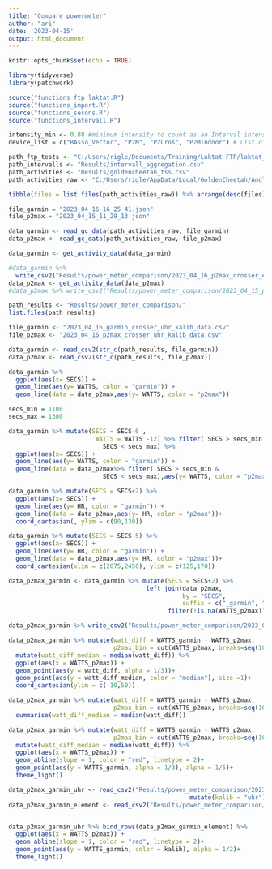 ```yaml
---
title: "Compare powermeter"
author: "ari"
date: '2023-04-15'
output: html_document
---
```


```r
knitr::opts_chunk$set(echo = TRUE)
```

```r
library(tidyverse)
library(patchwork)

source("functions_ftp_laktat.R")
source("functions_import.R")
source("functions_sesons.R")
source("functions_intervall.R")
```

```r

intensity_min <- 0.88 #minimum intensity to count as an Interval intensity = watt_interval_mean/watt_ftp
device_list = c("BAsso_Vector", "P2M", "P2Cros", "P2MIndoor") # List of trust able devices for interval aggregation

path_ftp_tests <- "C:/Users/rigle/Documents/Training/Laktat FTP/laktat_watt_ftp.csv"
path_intervalls <- "Results/intervall_aggregation.csv"
path_activities <- "Results/goldencheetah_tss.csv"
path_activities_raw <- "C:/Users/rigle/AppData/Local/GoldenCheetah/Andl/activities/"
```






```r
tibble(files = list.files(path_activities_raw)) %>% arrange(desc(files))

file_garmin = "2023_04_16_16_25_41.json"
file_p2max = "2023_04_15_11_29_13.json"
```


```r
data_garmin <- read_gc_data(path_activities_raw, file_garmin)
data_p2max <- read_gc_data(path_activities_raw, file_p2max)
```

```r
data_garmin <- get_activity_data(data_garmin)

#data_garmin %>% 
  write_csv2("Results/power_meter_comparison/2023_04_16_p2max_crosser_element_kalib_data.csv")
data_p2max <- get_activity_data(data_p2max)
#data_p2max %>% write_csv2("Results/power_meter_comparison/2023_04_15_p2max_data.csv.csv")
```

```r
path_results <- "Results/power_meter_comparison/" 
list.files(path_results)
```


```r

file_garmin <- "2023_04_16_garmin_crosser_uhr_kalib_data.csv"
file_p2max <- "2023_04_16_p2max_crosser_uhr_kalib_data.csv"

data_garmin <- read_csv2(str_c(path_results, file_garmin))
data_p2max <- read_csv2(str_c(path_results, file_p2max))
```


```r
data_garmin %>% 
  ggplot(aes(x= SECS)) + 
  geom_line(aes(y= WATTS, color = "garmin")) +
  geom_line(data = data_p2max,aes(y= WATTS, color = "p2max"))
```

```r
secs_min = 1100
secs_max = 1300

data_garmin %>% mutate(SECS = SECS-6 ,
                        WATTS = WATTS -12) %>% filter( SECS > secs_min &
                          SECS < secs_max) %>%
  ggplot(aes(x= SECS)) + 
  geom_line(aes(y= WATTS, color = "garmin")) +
  geom_line(data = data_p2max%>% filter( SECS > secs_min &
                          SECS < secs_max),aes(y= WATTS, color = "p2max"))
```

```r

data_garmin %>% mutate(SECS = SECS+2) %>%
  ggplot(aes(x= SECS)) + 
  geom_line(aes(y= HR, color = "garmin")) +
  geom_line(data = data_p2max,aes(y= HR, color = "p2max"))+
  coord_cartesian(, ylim = c(90,130))
```

```r

data_garmin %>% mutate(SECS = SECS-5) %>%
  ggplot(aes(x= SECS)) + 
  geom_line(aes(y= HR, color = "garmin")) +
  geom_line(data = data_p2max,aes(y= HR, color = "p2max"))+
  coord_cartesian(xlim = c(2075,2450), ylim = c(125,170))
```


```r
data_p2max_garmin <- data_garmin %>% mutate(SECS = SECS+2) %>% 
                                      left_join(data_p2max, 
                                                by = "SECS", 
                                                suffix = c("_garmin", "_p2max")) %>%
                                            filter(!is.na(WATTS_p2max))
```

```r
data_p2max_garmin %>% write_csv2("Results/power_meter_comparison/2023_04_16_powermeter_p2max_crosser_vs_garmin_uhr_kalib.csv")
```


```r
data_p2max_garmin %>% mutate(watt_diff = WATTS_garmin - WATTS_p2max,
                             p2max_bin = cut(WATTS_p2max, breaks=seq(100,300,25))) %>% group_by(p2max_bin) %>%
  mutate(watt_diff_median = median(watt_diff)) %>%
  ggplot(aes(x = WATTS_p2max)) +
  geom_point(aes(y = watt_diff, alpha = 1/3))+
  geom_point(aes(y = watt_diff_median, color = "median"), size =1)+
  coord_cartesian(ylim = c(-10,50))


```

```r
data_p2max_garmin %>% mutate(watt_diff = WATTS_garmin - WATTS_p2max,
                             p2max_bin = cut(WATTS_p2max, breaks=seq(100,200,10))) %>% group_by(p2max_bin) %>%
  summarise(watt_diff_median = median(watt_diff))
```


```r
data_p2max_garmin %>% mutate(watt_diff = WATTS_garmin - WATTS_p2max,
                             p2max_bin = cut(WATTS_p2max, breaks=seq(100,300,25))) %>% group_by(p2max_bin) %>%
  mutate(watt_diff_median = median(watt_diff)) %>%
  ggplot(aes(x = WATTS_p2max)) +
  geom_abline(slope = 1, color = "red", linetype = 2)+
  geom_point(aes(y = WATTS_garmin, alpha = 1/3), alpha = 1/5)+
  theme_light()
```

```r

data_p2max_garmin_uhr <- read_csv2("Results/power_meter_comparison/2023_04_16_powermeter_p2max_crosser_vs_garmin_uhr_kalib.csv")  %>% 
                                                  mutate(kalib = "uhr")
data_p2max_garmin_element <- read_csv2("Results/power_meter_comparison/2023_04_16_powermeter_p2max_crosser_vs_garmin_element_kalib.csv") %>% mutate(kalib = "element")


data_p2max_garmin_uhr %>% bind_rows(data_p2max_garmin_element) %>%
  ggplot(aes(x = WATTS_p2max)) +
  geom_abline(slope = 1, color = "red", linetype = 2)+
  geom_point(aes(y = WATTS_garmin, color = kalib), alpha = 1/2)+
  theme_light()

```

